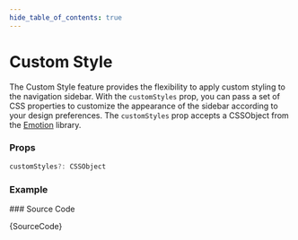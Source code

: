 ```yaml
---
hide_table_of_contents: true
---
```



# Custom Style

The Custom Style feature provides the flexibility to apply custom styling to the navigation sidebar. With the `customStyles` prop, you can pass a set of CSS properties to customize the appearance of the sidebar according to your design preferences. The `customStyles` prop accepts a CSSObject from the [Emotion](https://emotion.sh/docs/introduction) library.

### Props

```ts noCopy
customStyles?: CSSObject
```

### Example

<BrowserWindow>
  <Provider>
    <CustomStyles />
  </Provider>
</BrowserWindow>
### Source Code

<TsToJsCodeSnippet>{SourceCode}</TsToJsCodeSnippet>
